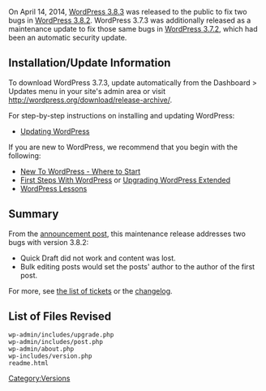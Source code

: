 {{Languages|
{{en|Version 3.8.3}}
}}

On April 14, 2014, [[Version 3.8.3|WordPress 3.8.3]] was released to the public to fix two bugs in [[Version 3.8.2|WordPress 3.8.2]]. WordPress 3.7.3 was additionally released as a maintenance update to fix those same bugs in [[Version 3.7.2|WordPress 3.7.2]], which had been an automatic security update.

== Installation/Update Information ==
To download WordPress 3.7.3, update automatically from the Dashboard > Updates menu in your site's admin area or visit http://wordpress.org/download/release-archive/.

For step-by-step instructions on installing and updating WordPress:
* [[Updating WordPress]]

If you are new to WordPress, we recommend that you begin with the following:
* [[New To WordPress - Where to Start]]
* [[First Steps With WordPress]] or [[Upgrading WordPress Extended]]
* [[WordPress Lessons]]

== Summary ==
From the [http://wordpress.org/news/2014/04/wordpress-3-8-3/ announcement post], this maintenance release addresses two bugs with version 3.8.2:
* Quick Draft did not work and content was lost.
* Bulk editing posts would set the posts' author to the author of the first post.

For more, see [https://core.trac.wordpress.org/query?milestone=3.8.3 the list of tickets] or the [https://core.trac.wordpress.org/log/branches/3.7?rev=28115&stop_rev=28056 changelog].

== List of Files Revised ==
<pre>
wp-admin/includes/upgrade.php
wp-admin/includes/post.php
wp-admin/about.php
wp-includes/version.php
readme.html
</pre>

{{Versions}}

[[Category:Versions]]